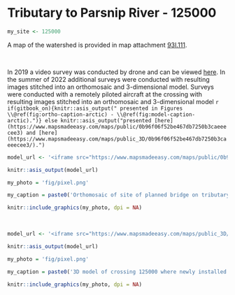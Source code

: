 # Tributary to Parsnip River - 125000 {-}

```r
my_site <- 125000
```

A map of the watershed is provided in map attachment [93I.111]( https://hillcrestgeo.ca/outgoing/fishpassage/projects/parsnip/archive/2022-05-27/FishPassage_093I.111.pdf).

<br>

In 2019 a video survey was conducted by drone and can be viewed [here](https://www.youtube.com/watch?v=-foWvX1MSkg). In the summer of 2022 additional surveys were conducted with resulting images stitched into an orthomosaic and 3-dimensional model. Surveys were conducted with a remotely piloted aircraft at the crossing with resulting images stitched into an orthomosaic and 3-dimensional model `r if(gitbook_on){knitr::asis_output(" presented in Figures \\@ref(fig:ortho-caption-arctic) - \\@ref(fig:model-caption-arctic).")} else knitr::asis_output("presented [here](https://www.mapsmadeeasy.com/maps/public/0b96f06f52be467db7250b3caeeecee3) and [here](https://www.mapsmadeeasy.com/maps/public_3D/0b96f06f52be467db7250b3caeeecee3/).")`

```r
model_url <- '<iframe src="https://www.mapsmadeeasy.com/maps/public/0b96f06f52be467db7250b3caeeecee3" scrolling="no" title="Maps Made Easy" width="80%" height="400" frameBorder ="0"></iframe>'

knitr::asis_output(model_url)
```


```r
my_photo = 'fig/pixel.png'

my_caption = paste0('Orthomosaic of site of planned bridge on tributary to Parsnip River. To zoom press "shift" and scroll.')

knitr::include_graphics(my_photo, dpi = NA)

```

<br>

```r
model_url <- '<iframe src="https://www.mapsmadeeasy.com/maps/public_3D/0b96f06f52be467db7250b3caeeecee3" scrolling="no" title="Maps Made Easy" width="80%" height="400" frameBorder ="0"></iframe>'

knitr::asis_output(model_url)
```


```r
my_photo = 'fig/pixel.png'

my_caption = paste0('3D model of crossing 125000 where newly installed bridge is planned on a tributary to Parsnip River. To zoom press "shift" and scroll.')

knitr::include_graphics(my_photo, dpi = NA)

```



